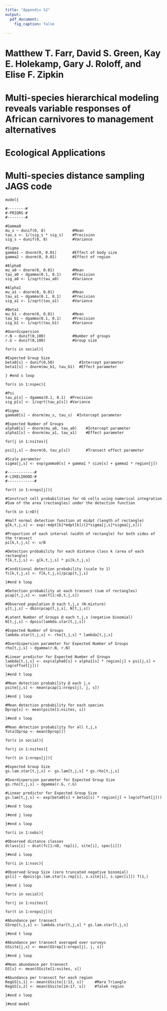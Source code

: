 ```yaml
---
title: "Appendix S2"
output: 
  pdf_document:
    fig_caption: false
    
---
```

# Matthew T. Farr, David S. Green, Kay E. Holekamp, Gary J. Roloff, and Elise F. Zipkin

# Multi-species hierarchical modeling reveals variable responses of African carnivores to management alternatives

# Ecological Applications

# Multi-species distance sampling JAGS code

    model{
  
    #--------#
    #-PRIORS-#
    #--------#

    #Gamma0
    mu_s ~ dunif(0, 8)            #Mean
    tau_s <- 1/(sig_s * sig_s)    #Precision
    sig_s ~ dunif(0, 8)           #Variance

    #Sigma
    gamma1 ~ dnorm(0, 0.01)       #Effect of body size
    gamma2 ~ dnorm(0, 0.01)       #Effect of region
    
    #Alpha0
    mu_a0 ~ dnorm(0, 0.01)        #Mean
    tau_a0 ~ dgamma(0.1, 0.1)     #Precision
    sig_a0 <- 1/sqrt(tau_a0)      #Variance

    #Alpha1
    mu_a1 ~ dnorm(0, 0.01)        #Mean
    tau_a1 ~ dgamma(0.1, 0.1)     #Precision
    sig_a1 <- 1/sqrt(tau_a1)      #Variance

    #Beta1
    mu_b1 ~ dnorm(0, 0.01)        #Mean
    tau_b1 ~ dgamma(0.1, 0.1)     #Precision
    sig_b1 <- 1/sqrt(tau_b1)      #Variance

    #Overdispersion
    r.N ~ dunif(0,100)            #Number of groups
    r.G ~ dunif(0,100)            #Group size

    for(s in social){

    #Expected Group Size
    beta0[s] ~ dunif(0,50)           #Intercept parameter
    beta1[s] ~ dnorm(mu_b1, tau_b1)  #Effect parameter

    } #end s loop
    
    for(s in 1:nspec){

    #Psi
    tau_p[s] ~ dgamma(0.1, 0.1)  #Precision
    sig_p[s] <- 1/sqrt(tau_p[s]) #Variance
    
    #Sigma
    gamma0[s] ~ dnorm(mu_s, tau_s)  #Intercept parameter
    
    #Expected Number of Groups
    alpha0[s] ~ dnorm(mu_a0, tau_a0)    #Intercept parameter
    alpha1[s] ~ dnorm(mu_a1, tau_a1)    #Effect parameter

    for(j in 1:nsites){

    psi[j,s] ~ dnorm(0, tau_p[s])       #Transect effect parameter

    #Scale parameter
    sigma[j,s] <- exp(gamma0[s] + gamma1 * size[s] + gamma2 * region[j])

    #------------#
    #-LIKELIHOOD-#
    #------------#
    
    for(t in 1:nreps[j]){
    
    #Construct cell probabilities for nG cells using numerical integration
    #Sum of the area (rectangles) under the detection function

    for(k in 1:nD){
    
    #Half normal detection function at midpt (length of rectangle)
    g[k,t,j,s] <- exp(-mdpt[k]*mdpt[k]/(2*sigma[j,s]*sigma[j,s]))
    
    #Proportion of each interval (width of rectangle) for both sides of the transect
    pi[k,t,j,s] <- v/B
    
    #Detection probability for each distance class k (area of each rectangle)
    f[k,t,j,s] <- g[k,t,j,s] * pi[k,t,j,s]
    
    #Conditional detection probability (scale to 1)
    fc[k,t,j,s] <- f[k,t,j,s]/pcap[t,j,s]
    
    }#end k loop
    
    #Detection probability at each transect (sum of rectangles)
    pcap[t,j,s] <- sum(f[1:nD,t,j,s])
    
    #Observed population @ each t,j,s (N-mixture)
    y[t,j,s] ~ dbin(pcap[t,j,s], N[t,j,s])
    
    #Latent Number of Groups @ each t,j,s (negative binomial)
    N[t,j,s] ~ dpois(lambda.star[t,j,s])
    
    #Expected Number of Groups
    lambda.star[t,j,s] <- rho[t,j,s] * lambda[t,j,s]

    #Overdispersion parameter for Expected Number of Groups
    rho[t,j,s] ~ dgamma(r.N, r.N)

    #Linear predictor for Expected Number of Groups
    lambda[t,j,s] <- exp(alpha0[s] + alpha1[s] * region[j] + psi[j,s] + log(offset[j]))

    }#end t loop

    #Mean detection probability @ each j,s
    psite[j,s] <- mean(pcap[1:nreps[j], j, s])

    }#end j loop
    
    #Mean detection probability for each species
    Dprop[s] <- mean(psite[1:nsites, s])

    }#end s loop

    #Mean detection probability for all t,j,s
    TotalDprop <- mean(Dprop[])

    for(s in social){
    
    for(j in 1:nsites){
    
    for(t in 1:nreps[j]){
    
    #Expected Group Size
    gs.lam.star[t,j,s] <- gs.lam[t,j,s] * gs.rho[t,j,s]
    
    #Overdispersion parameter for Expected Group Size
    gs.rho[t,j,s] ~ dgamma(r.G, r.G)
    
    #Linear predictor for Expected Group Size
    gs.lam[t,j,s] <- exp(beta0[s] + beta1[s] * region[j] + log(offset[j])) 

    }#end t loop

    }#end j loop

    }#end s loop
    
    for(i in 1:nobs){
    
    #Observed distance classes
    dclass[i] ~ dcat(fc[1:nD, rep[i], site[i], spec[i]])

    }#end i loop

    for(i in 1:nsoc){

    #Observed Group Size (zero truncated negative binomial)
    gs[i] ~ dpois(gs.lam.star[s.rep[i], s.site[i], s.spec[i]]) T(1,)

    }#end i loop
    
    for(s in social){
    
    for(j in 1:nsites){
    
    for(t in 1:nreps[j]){

    #Abundance per transect
    GSrep[t,j,s] <- lambda.star[t,j,s] * gs.lam.star[t,j,s]
    
    }#end t loop
    
    #Abundance per transect averaged over surveys
    GSsite[j,s] <- mean(GSrep[1:nreps[j], j, s])
    
    }#end j loop
    
    #Mean abundance per transect
    GS[s] <- mean(GSsite[1:nsites, s])   

    #Abundance per transect for each region
    RegGS[s,1] <- mean(GSsite[1:13, s])     #Mara Triangle
    RegGS[s,2] <- mean(GSsite[14:17, s])    #Talek region
    
    }#end s loop
    
    }#end model